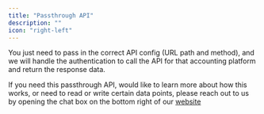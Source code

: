```yaml
---
title: "Passthrough API"
description: ""
icon: "right-left"
---
```


You just need to pass in the correct API config (URL path and method), and we will handle the authentication to call the API for that accounting platform and return the response data.

If you need this passthrough API, would like to learn more about how this works, or need to read or write certain data points, please reach out to us by opening the chat box on the bottom right of our [website](https://www.rootfi.dev/)
